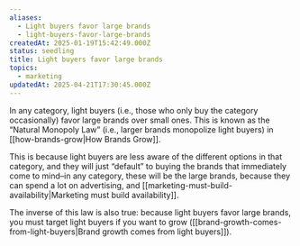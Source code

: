 ```yaml
---
aliases:
  - Light buyers favor large brands
  - light-buyers-favor-large-brands
createdAt: 2025-01-19T15:42:49.000Z
status: seedling
title: Light buyers favor large brands
topics:
  - marketing
updatedAt: 2025-04-21T17:30:45.000Z
---
```

In any category, light buyers (i.e., those who only buy the category occasionally) favor large brands over small ones. This is known as the “Natural Monopoly Law” (i.e., larger brands monopolize light buyers) in [[how-brands-grow|How Brands Grow]].

This is because light buyers are less aware of the different options in that category, and they will just “default” to buying the brands that immediately come to mind–in any category, these will be the large brands, because they can spend a lot on advertising, and [[marketing-must-build-availability|Marketing must build availability]].

The inverse of this law is also true: because light buyers favor large brands, you must target light buyers if you want to grow ([[brand-growth-comes-from-light-buyers|Brand growth comes from light buyers]]).
